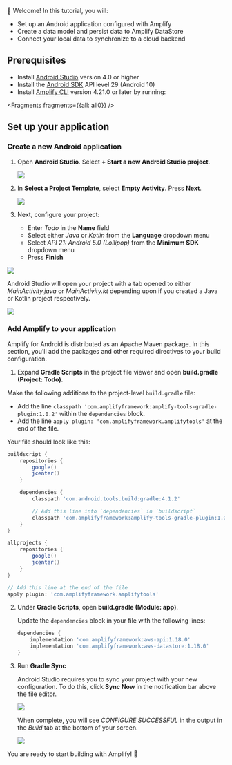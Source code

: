 
👋 Welcome! In this tutorial, you will:

- Set up an Android application configured with Amplify
- Create a data model and persist data to Amplify DataStore
- Connect your local data to synchronize to a cloud backend

## Prerequisites

- Install [Android Studio](https://developer.android.com/studio/index.html#downloads) version 4.0 or higher
- Install the [Android SDK](https://developer.android.com/studio/releases/platforms) API level 29 (Android 10)
- Install [Amplify CLI](/cli) version 4.21.0 or later by running:


<Fragments fragments={{all: all0}} />

## Set up your application

### Create a new Android application

1. Open **Android Studio**. Select **+ Start a new Android Studio project**.

    ![](/images/lib/getting-started/android/set-up-android-studio-welcome.png)

1. In **Select a Project Template**, select **Empty Activity**. Press **Next**.

    ![](/images/lib/getting-started/android/set-up-android-studio-select-project-template.png)

1. Next, configure your project:

    - Enter *Todo* in the **Name** field
    - Select either *Java* or *Kotlin* from the **Language** dropdown menu
    - Select *API 21: Android 5.0 (Lollipop)* from the **Minimum SDK** dropdown menu
    - Press **Finish**

  ![](/images/lib/getting-started/android/set-up-android-studio-configure-your-project-todo.png)

Android Studio will open your project with a tab opened to either *MainActivity.java* or *MainActivity.kt* depending upon if you created a Java or Kotlin project respectively.

![](/images/lib/getting-started/android/set-up-android-studio-successful-setup.png)

### Add Amplify to your application

Amplify for Android is distributed as an Apache Maven package. In this section, you'll add the packages and other required directives to your build configuration.

1. Expand **Gradle Scripts** in the project file viewer and open **build.gradle (Project: Todo)**.

  Make the following additions to the project-level `build.gradle` file:
  - Add the line `classpath 'com.amplifyframework:amplify-tools-gradle-plugin:1.0.2'` within the `dependencies` block.
  - Add the line `apply plugin: 'com.amplifyframework.amplifytools'` at the end of the file.

  Your file should look like this:

  ```groovy
  buildscript {
      repositories {
          google()
          jcenter()
      }

      dependencies {
          classpath 'com.android.tools.build:gradle:4.1.2'

          // Add this line into `dependencies` in `buildscript`
          classpath 'com.amplifyframework:amplify-tools-gradle-plugin:1.0.2'
      }
  }

  allprojects {
      repositories {
          google()
          jcenter()
      }
  }

  // Add this line at the end of the file
  apply plugin: 'com.amplifyframework.amplifytools'
  ```

2. Under **Gradle Scripts**, open **build.gradle (Module: app)**.

   Update the `dependencies` block in your file with the following lines:

   ```groovy
   dependencies {
       implementation 'com.amplifyframework:aws-api:1.18.0'
       implementation 'com.amplifyframework:aws-datastore:1.18.0'
   }
   ```

3. Run **Gradle Sync**

    Android Studio requires you to sync your project with your new configuration. To do this, click **Sync Now** in the notification bar above the file editor.

    ![](/images/lib/getting-started/android/set-up-android-studio-sync-gradle.png)

    When complete, you will see *CONFIGURE SUCCESSFUL* in the output in the *Build* tab at the bottom of your screen.

    ![](/images/lib/getting-started/android/set-up-android-studio-configure-successful.png)

You are ready to start building with Amplify! 🎉

